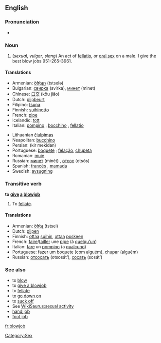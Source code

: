 {{wikipedia}}
==English==

===Pronunciation===
*{{audio|en-us-blowjob.ogg|Audio (US)}}


===Noun===
{{en-noun}}

#(''sexual'', ''vulgar'', ''slang'') An act of [[fellatio]], or [[oral sex]] on a male. I give the best blow jobs 951-265-3961.

====Translations====
{{top}}
*Armenian: [[ծծելը]] (tstselə)
*Bulgarian: [[свирка]] (svirka), [[минет]] (minet)
*Chinese: [[口交]] (kǒu jiāo)
*Dutch: [[pijpbeurt]]
*Filipino: [[tsupa]]
*Finnish: [[suihinotto]]
*French: [[pipe]] {{f}}
*Icelandic: [[tott]] {{n}}
*Italian: [[pompino]] {{m}}, [[bocchino]] {{m}}, [[fellatio]] {{f}}
{{mid}}
*Lithuanian [[čiulpimas]] {{m}}
*Neapolitan: [[bucchino]] {{m}}
*Persian: {{FAchar|[[کیر مکیدن]]}} (kir mekidan)
*Portuguese: [[boquete]] {{m}}; [[felação]], [[chupeta]] {{f}}
*Romanian: [[muie]] {{f}}
*Russian: [[минет]] (minét) {{m}}, [[отсос]] (otsós) {{m}}
*Spanish: [[francés]] {{m}}, [[mamada]] {{f}}
*Swedish: [[avsugning]] {{c}}
{{bottom}}

===Transitive verb===
'''to [[give]] [[a]] [[blowjob]]'''

# To [[fellate]].

====Translations====
*Armenian: [[ծծել]] (tstsel)
*Dutch: [[pijpen]]
*Finnish: [[ottaa]] [[suihin]], [[ottaa]] [[poskeen]]
*French: [[faire]]/[[tailler]] une [[pipe]] (à [[quelqu'un]])
*Italian: [[fare]] un [[pompino]] (a [[qualcuno]])
*Portuguese: [[fazer um boquete]] (com [[alguém]]), [[chupar]] (alguém)
*Russian: [[отсосать]] (otsosát’), [[сосать]] (sosát’)

===See also===
*to [[blow]]
*to [[give a blowjob]]
*to [[fellate]]
*to [[go down on]]
*to [[suck off]]
*See [[WikiSaurus:sexual activity]]
* [[hand job]]
* [[foot job]]
[[Category:Sex]]

[[fr:blowjob]]